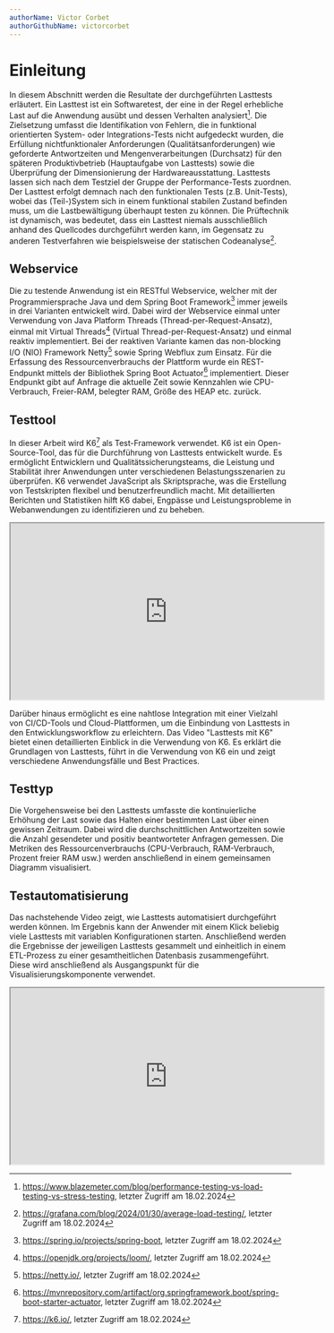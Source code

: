 ```yaml
---
authorName: Victor Corbet
authorGithubName: victorcorbet
---
```


# Einleitung

In diesem Abschnitt werden die Resultate der durchgeführten Lasttests erläutert.
Ein Lasttest ist ein Softwaretest, der eine in der Regel erhebliche Last auf die Anwendung
ausübt und dessen Verhalten analysiert[^1]. Die Zielsetzung umfasst die Identifikation von Fehlern,
die in funktional orientierten System- oder Integrations-Tests nicht aufgedeckt wurden,
die Erfüllung nichtfunktionaler Anforderungen (Qualitätsanforderungen) wie geforderte Antwortzeiten
und Mengenverarbeitungen (Durchsatz) für den späteren Produktivbetrieb (Hauptaufgabe von Lasttests)
sowie die Überprüfung der Dimensionierung der Hardwareausstattung. Lasttests lassen sich nach dem
Testziel der Gruppe der Performance-Tests zuordnen. Der Lasttest erfolgt demnach nach den funktionalen Tests
(z.B. Unit-Tests), wobei das (Teil-)System sich in einem funktional stabilen Zustand befinden muss,
um die Lastbewältigung überhaupt testen zu können. Die Prüftechnik ist dynamisch, was bedeutet, dass
ein Lasttest niemals ausschließlich anhand des Quellcodes durchgeführt werden kann, im Gegensatz zu
anderen Testverfahren wie beispielsweise der statischen Codeanalyse[^2].

## Webservice 

Die zu testende Anwendung ist ein RESTful Webservice, welcher mit der Programmiersprache
Java und dem Spring Boot Framework[^3] immer jeweils in drei Varianten entwickelt wird.
Dabei wird der Webservice einmal unter Verwendung von Java Platform Threads (Thread-per-Request-Ansatz),
einmal mit Virtual Threads[^4] (Virtual Thread-per-Request-Ansatz) und einmal reaktiv implementiert.
Bei der reaktiven Variante kamen das non-blocking I/O (NIO) Framework Netty[^5] sowie Spring Webflux zum Einsatz.
Für die Erfassung des Ressourcenverbrauchs der Plattform wurde ein REST-Endpunkt mittels der Bibliothek
Spring Boot Actuator[^6] implementiert. Dieser Endpunkt gibt auf Anfrage die aktuelle Zeit sowie Kennzahlen
wie CPU-Verbrauch, Freier-RAM, belegter RAM, Größe des HEAP etc. zurück.

## Testtool

In dieser Arbeit wird K6[^7] als Test-Framework verwendet. K6 ist ein Open-Source-Tool, das für
die Durchführung von Lasttests entwickelt wurde. Es ermöglicht Entwicklern und Qualitätssicherungsteams,
die Leistung und Stabilität ihrer Anwendungen unter verschiedenen Belastungsszenarien zu überprüfen.
K6 verwendet JavaScript als Skriptsprache, was die Erstellung von Testskripten flexibel und
benutzerfreundlich macht. Mit detaillierten Berichten und Statistiken hilft K6 dabei, Engpässe
und Leistungsprobleme in Webanwendungen zu identifizieren und zu beheben.

<div className="box-center">
  <iframe
    width="560"
    height="315"
    src="https://www.youtube-nocookie.com/embed/s5lbAQQ5QT8?si=DTSZd3UiECJ0_l8L"
    title="YouTube video player"
    allow="accelerometer; autoplay; clipboard-write; encrypted-media; gyroscope; picture-in-picture; web-share"
    allowFullScreen
  ></iframe>
</div>

Darüber hinaus ermöglicht es eine nahtlose Integration mit einer Vielzahl von CI/CD-Tools und Cloud-Plattformen,
um die Einbindung von Lasttests in den Entwicklungsworkflow zu erleichtern.
Das Video "Lasttests mit K6" bietet einen detaillierten Einblick in die Verwendung von K6.
Es erklärt die Grundlagen von Lasttests, führt in die Verwendung von K6 ein und zeigt verschiedene
Anwendungsfälle und Best Practices.

## Testtyp

Die Vorgehensweise bei den Lasttests umfasste die kontinuierliche Erhöhung der Last sowie das Halten
einer bestimmten Last über einen gewissen Zeitraum. Dabei wird die durchschnittlichen Antwortzeiten
sowie die Anzahl gesendeter und positiv beantworteter Anfragen gemessen. Die Metriken des Ressourcenverbrauchs
(CPU-Verbrauch, RAM-Verbrauch, Prozent freier RAM usw.) werden anschließend in einem gemeinsamen Diagramm visualisiert.

## Testautomatisierung

Das nachstehende Video zeigt, wie Lasttests automatisiert durchgeführt werden können.
Im Ergebnis kann der Anwender mit einem Klick beliebig viele Lasttests mit variablen Konfigurationen starten.
Anschließend werden die Ergebnisse der jeweiligen Lasttests gesammelt und einheitlich in einem ETL-Prozess
zu einer gesamtheitlichen Datenbasis zusammengeführt. Diese wird anschließend als Ausgangspunkt
für die Visualisierungskomponente verwendet.

<div className="box-center">
  <iframe
    width="560"
    height="315"
    src="https://www.youtube-nocookie.com/embed/GWeBcuWO7lQ?si=DpMHVI8ER2vN1vvF"
    title="YouTube video player"
    allow="accelerometer; autoplay; clipboard-write; encrypted-media; gyroscope; picture-in-picture; web-share"
    allowFullScreen
  ></iframe>
</div>


[^1]: https://www.blazemeter.com/blog/performance-testing-vs-load-testing-vs-stress-testing, letzter Zugriff am 18.02.2024
[^2]: https://grafana.com/blog/2024/01/30/average-load-testing/, letzter Zugriff am 18.02.2024
[^3]: https://spring.io/projects/spring-boot, letzter Zugriff am 18.02.2024
[^4]: https://openjdk.org/projects/loom/, letzter Zugriff am 18.02.2024
[^5]: https://netty.io/, letzter Zugriff am 18.02.2024
[^6]: https://mvnrepository.com/artifact/org.springframework.boot/spring-boot-starter-actuator, letzter Zugriff am 18.02.2024
[^7]: https://k6.io/, letzter Zugriff am 18.02.2024
